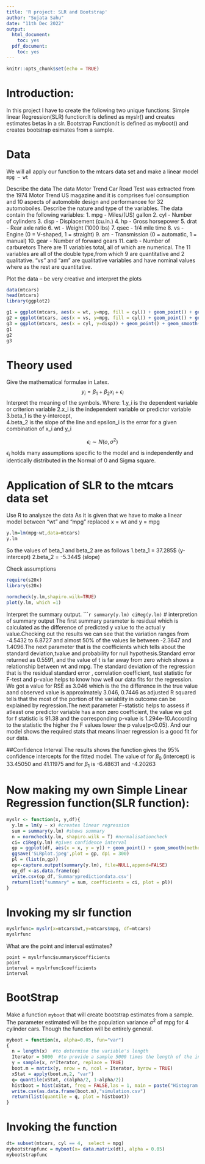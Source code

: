 ```yaml
---
title: 'R project: SLR and Bootstrap'
author: "Sujata Sahu"
date: "11th Dec 2022"
output:
  html_document:
    toc: yes
  pdf_document:
    toc: yes
---
```


```r
knitr::opts_chunk$set(echo = TRUE)
```

# Introduction:
In this project I have to create the following two unique functions: 
Simple linear Regression(SLR) function:It is defined as myslr() and creates estimates betas in a slr.
Bootstrap Function:It is defined as myboot() and creates bootstrap esimates from a sample.

# Data
We will all apply our function to the mtcars data set and make a linear model `mpg ~ wt`

Describe the data
The data Motor Trend Car Road Test was extracted from the 1974 Motor Trend US magazine and it is comprises fuel consumption and 10 aspects of automobile design and performancee for 32 automoboiles.
Describe the nature and type of the variables.
The data contain the following variables:
1. mpg -	Miles/(US) gallon 
2. cyl -	Number of cylinders 
3. disp -	Displacement (cu.in.)
4. hp	- Gross horsepower
5. drat -	Rear axle ratio
6. wt -	Weight (1000 lbs)
7. qsec	- 1/4 mile time
8. vs	- Engine (0 = V-shaped, 1 = straight)
9. am	- Transmission (0 = automatic, 1 = manual)
10. gear -	Number of forward gears
11. carb	- Number of carburetors
There are 11 variables total, all of which are numerical. The 11 variables are all of the double type,from which 9 are quantitative and 2 qualitative.
"vs" and "am" are qualitative variables and have nominal values where as the rest are quantitative.


Plot the data -- be very creative and interpret the plots

```r
data(mtcars) 
head(mtcars)
library(ggplot2) 

g1 = ggplot(mtcars, aes(x = wt, y=mpg, fill = cyl)) + geom_point() + geom_smooth(method="lm", formula=y~x)
g2 = ggplot(mtcars, aes(x = vs, y=mpg, fill = cyl)) + geom_point() + geom_smooth(method="lm", formula=y~x)
g3 = ggplot(mtcars, aes(x = cyl, y=disp)) + geom_point() + geom_smooth(method="lm", formula=y~x)
g1
g2
g3

```

# Theory used
Give the mathematical formulae in Latex.
$$y_i = \beta_1 + \beta_2 x_i + \epsilon_i$$
Interpret the meaning of the symbols.
Where: 1.y_i  is the dependent variable or criterion variable 
       2.x_i is the independent variable or predictor variable
       3.beta_1 is the y-intercept,  
       4.beta_2 is the slope of the line
      and epsilon_i is the error for a given combination of x_i and y_i
      
$$\epsilon_i \sim N(o,\sigma^2)$$
$\epsilon_i$ holds many assumptions specific to the model and is independently and identically distributed in the Normal of 0 and Sigma square.

# Application of SLR to the mtcars data set
Use R to analysze the data
As it is given that we have to make a linear model between "wt" and "mpg" replaced x = wt and y = mpg
```r
y.lm=lm(mpg~wt,data=mtcars)
y.lm
```
So the values of beta_1 and beta_2 are as follows
1.beta_1 = 37.285$ (y-intercept)
2.beta_2 = -5.344$ (slope)


Check assumptions
```r
require(s20x)
library(s20x)

normcheck(y.lm,shapiro.wilk=TRUE)
plot(y.lm, which =1)
```

Interpret the summary output.
``````r
summary(y.lm)
ciReg(y.lm)
```
# interpretion of summary output
The first summary parameter is residual which is calculated as the difference of predicted y value to the actual y value.Checking out the results we can see that the variation ranges from -4.5432 to 6.8727 and almost 50% of the values lie between -2.3647 and 1.4096.The next parameter that is the coefficients which tells about the standard deviation,tvalue and probability for null hypothesis.Standard error returned as 0.5591, and the value of t is far away from zero which shows a relationship between wt and mpg. The standard deviation of the regression that is the residual standard error , correlation coefficient, test statistic for F-test and p-value helps to know how well our data fits for the regression. We got a value for RSE as 3.046 which is the the difference in the true value aand observed value is approximately 3.046, 0.7446 as adjusted R squared tells that the most of the portion of the variablity in outcome can be explained by regression.The next parameter F-statistic helps to assess if atleast one predictor variable has a non zero coefficient, the value we got for f statistic is 91.38 and the corresponding p-value is 1.294e-10.According to the statistic the higher the F values lower the p value(p<0.05). And our model shows the required stats that means linaer regression is a good fit for our data.

##Confidence Interval
The results shows the  function gives the 95% confidence intercepts for the fitted model. The value of for $\beta_0$ (intercept) is 33.45050 and 41.11975 and for $\beta_1$ is -6.48631 and -4.20263

# Now making my own Simple Linear Regression function(SLR function):
```r
myslr <- function(x, y,df){
  y.lm = lm(y ~ x) #creates linear regression
  sum = summary(y.lm) #shows summary
  n = normcheck(y.lm, shapiro.wilk = T) #normalisationcheck
  ci= ciReg(y.lm) #gives confidence interval
  gp = ggplot(df, aes(x = x, y = y)) + geom_point() + geom_smooth(method = 'lm', formula = y~x) #plots the graph using aesthetics as x and y
  ggsave('SLRplot.jpeg',plot = gp, dpi = 300)
  pl = (list(n,gp))
  op<-capture.output(summary(y.lm), file=NULL,append=FALSE)
  op_df <-as.data.frame(op) 
  write.csv(op_df,'Summarypredictiondata.csv')
  return(list("summary" = sum, coefficients = ci, plot = pl))
}
```

# Invoking my slr function 

```r
myslrfunc= myslr(x=mtcars$wt,y=mtcars$mpg, df=mtcars)
myslrfunc
```

What are the point and interval estimates?
```point
point = myslrfunc$summary$coefficients
point
interval = myslrfunc$coefficients
interval
```
# BootStrap

Make a function `myboot` that will create  bootstrap estimates from a sample.
The parameter estimated will be the population variance $\sigma^2$ of mpg for 4 cylinder cars. Though the function will be entirely general.

```r
myboot = function(x, alpha=0.05, fun="var")
{
  n = length(x)  #to determine the variable's length
  Iterator = 5000  #to provide a sample 5000 times the length of the input variable
  y = sample(x, n*Iterator, replace = TRUE)
  boot.m = matrix(y, nrow = n, ncol = Iterator, byrow = TRUE) 
  xStat = apply(boot.m,2, "var")
  q= quantile(xStat, c(alpha/2, 1-alpha/2))
  histboot = hist(xStat, freq = FALSE,las = 1, main = paste("Histogram of Booststap sample","\n", "alpha = ", alpha, "iterations = ", Iterator, sep = " ", plot = T))
  write.csv(as.data.frame(boot.m),"simulation.csv")
  return(list(quantile = q, plot = histboot))
}
```
# Invoking the function
```r
dt= subset(mtcars, cyl == 4,  select = mpg)
mybootstrapfunc = myboot(x= data.matrix(dt), alpha = 0.05)
mybootstrapfunc
```